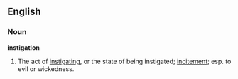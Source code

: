 ==English==

===Noun===

'''instigation'''

#The act of [[instigating]], or the state of being instigated; [[incitement]]; esp. to evil or wickedness.